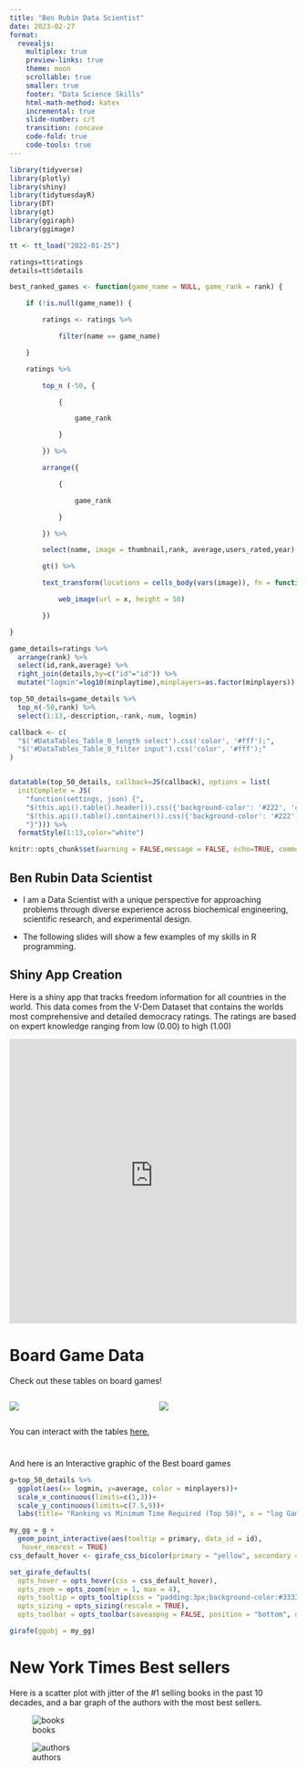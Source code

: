 ```yaml
---
title: "Ben Rubin Data Scientist"
date: 2023-02-27
format:
  revealjs:
    multiplex: true
    preview-links: true
    theme: moon
    scrollable: true
    smaller: true
    footer: "Data Science Skills"
    html-math-method: katex
    incremental: true
    slide-number: c/t
    transition: concave
    code-fold: true
    code-tools: true
---
```


```r

library(tidyverse)
library(plotly)
library(shiny)
library(tidytuesdayR)
library(DT)
library(gt)
library(ggiraph)
library(ggimage)

tt <- tt_load("2022-01-25")

ratings=tt$ratings
details=tt$details

best_ranked_games <- function(game_name = NULL, game_rank = rank) {

    if (!is.null(game_name)) {

        ratings <- ratings %>%

            filter(name == game_name)

    }

    ratings %>%

        top_n (-50, {

            {

                game_rank

            }

        }) %>%

        arrange({

            {

                game_rank

            }

        }) %>%

        select(name, image = thumbnail,rank, average,users_rated,year) %>%

        gt() %>%

        text_transform(locations = cells_body(vars(image)), fn = function(x) {

            web_image(url = x, height = 50)

        })

}

game_details=ratings %>% 
  arrange(rank) %>%
  select(id,rank,average) %>% 
  right_join(details,by=c("id"="id")) %>% 
  mutate("logmin"=log10(minplaytime),minplayers=as.factor(minplayers))

top_50_details=game_details %>% 
  top_n(-50,rank) %>% 
  select(1:13,-description,-rank,-num, logmin)

callback <- c(
  "$('#DataTables_Table_0_length select').css('color', '#fff');",
  "$('#DataTables_Table_0_filter input').css('color', '#fff');"
)


datatable(top_50_details, callback=JS(callback), options = list(
  initComplete = JS(
    "function(settings, json) {",
    "$(this.api().table().header()).css({'background-color': '#222', 'color': '#fff'});",
    "$(this.api().table().container()).css({'background-color': '#222', 'color': '#fff'})",
    "}"))) %>% 
  formatStyle(1:13,color="white")

knitr::opts_chunk$set(warning = FALSE,message = FALSE, echo=TRUE, comment = NA, prompt = FALSE)
```

## Ben Rubin Data Scientist

-   I am a Data Scientist with a unique perspective for approaching problems through diverse experience across biochemical engineering, scientific research, and experimental design.

-   The following slides will show a few examples of my skills in R programming.

## Shiny App Creation {.scrollable}

Here is a shiny app that tracks freedom information for all countries in the world. This data comes from the V-Dem Dataset that contains the worlds most comprehensive and detailed democracy ratings. The ratings are based on expert knowledge ranging from low (0.00) to high (1.00)

```{=html}
<iframe height="500" width="100%" frameborder="no" src="https://oettj8-benjamin-rubin.shinyapps.io/freedom_index/"> </iframe>
```
# Board Game Data

Check out these tables on board games!

::: columns
::: {.column width="50%"}
![](best_games_table1.png)
:::

::: {.column width="50%"}
![](best_games_table2.png)
:::
:::

You can interact with the tables [here.](https://kebertxela-br.quarto.pub/portfolio_1/Board_games1.html)

# 

And here is an Interactive graphic of the Best board games

```r
g=top_50_details %>%
  ggplot(aes(x= logmin, y=average, color = minplayers))+
  scale_x_continuous(limits=c(1,3))+
  scale_y_continuous(limits=c(7.5,9))+
  labs(title= "Ranking vs Minimum Time Required (Top 50)", x = "log Game Time", y = "Average Ranking")

my_gg = g + 
  geom_point_interactive(aes(tooltip = primary, data_id = id), 
   hover_nearest = TRUE)
css_default_hover <- girafe_css_bicolor(primary = "yellow", secondary = "red")

set_girafe_defaults(
  opts_hover = opts_hover(css = css_default_hover),
  opts_zoom = opts_zoom(min = 1, max = 4),
  opts_tooltip = opts_tooltip(css = "padding:3px;background-color:#333333;color:white;"),
  opts_sizing = opts_sizing(rescale = TRUE),
  opts_toolbar = opts_toolbar(saveaspng = FALSE, position = "bottom", delay_mouseout = 5000))

girafe(ggobj = my_gg)

```

# New York Times Best sellers

Here is a scatter plot with jitter of the #1 selling books in the past 10 decades, and a bar graph of the authors with the most best sellers.

::: {layout-ncol="2"}
![books](books_best_sellers.png)

![authors](authors_best.png)
:::
